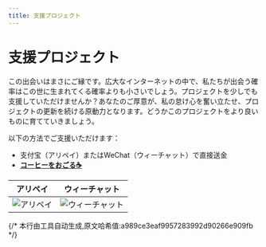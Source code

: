 ```yaml
---
title: 支援プロジェクト
---
```

# 支援プロジェクト

この出会いはまさにご縁です。広大なインターネットの中で、私たちが出会う確率はこの世に生まれてくる確率よりも小さいでしょう。プロジェクトを少しでも支援していただけませんか？あなたのご厚意が、私の怠け心を奮い立たせ、プロジェクトの更新を続ける原動力となります。どうかこのプロジェクトをより良いものに育てていきましょう。

以下の方法でご支援いただけます：
- 支付宝（アリペイ）またはWeChat（ウィーチャット）で直接送金
- [**コーヒーをおごる☕**](https://ko-fi.com/chrislearn)

| アリペイ | ウィーチャット |
|-------|------|
| ![アリペイ](/images/alipay.png) | ![ウィーチャット](/images/weixin.png) |
{/* 本行由工具自动生成,原文哈希值:a989ce3eaf9957283992d90266e909fb */}